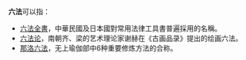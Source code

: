 '''六法'''可以指：

* [[六法全書|六法全書]]，中華民國及日本國對常用法律工具書普遍採用的名稱。
* [[六法论|六法论]]，南朝齐、梁的艺术理论家谢赫在《古画品录》提出的绘画六法。
* [[那洛六法|那洛六法]]，无上瑜伽部中6种重要修炼方法的合称。


{{disambig|Cat=二字作品消歧义}}